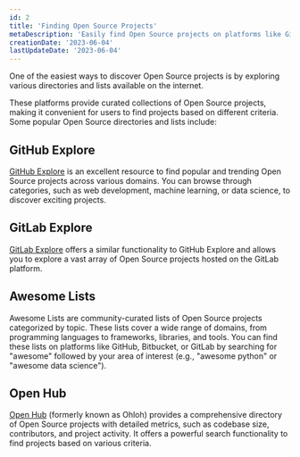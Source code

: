 ```yaml
---
id: 2
title: 'Finding Open Source Projects'
metaDescription: 'Easily find Open Source projects on platforms like GitHub and GitLab. Explore curated lists and directories to discover exciting projects.'
creationDate: '2023-06-04'
lastUpdateDate: '2023-06-04'
---
```

<p class="lead">One of the easiest ways to discover Open Source projects is by exploring various directories and lists available on the internet.</p>

These platforms provide curated collections of Open Source projects, making it convenient for users to find projects based on different criteria. Some popular Open Source directories and lists include:

## GitHub Explore

[GitHub Explore](https://github.com/explore) is an excellent resource to find popular and trending Open Source projects across various domains. You can browse through categories, such as web development, machine learning, or data science, to discover exciting projects.

## GitLab Explore

[GitLab Explore](https://about.gitlab.com/topics/explore/) offers a similar functionality to GitHub Explore and allows you to explore a vast array of Open Source projects hosted on the GitLab platform.

## Awesome Lists

Awesome Lists are community-curated lists of Open Source projects categorized by topic. These lists cover a wide range of domains, from programming languages to frameworks, libraries, and tools. You can find these lists on platforms like GitHub, Bitbucket, or GitLab by searching for "awesome" followed by your area of interest (e.g., "awesome python" or "awesome data science").

## Open Hub

[Open Hub](https://www.openhub.net/) (formerly known as Ohloh) provides a comprehensive directory of Open Source projects with detailed metrics, such as codebase size, contributors, and project activity. It offers a powerful search functionality to find projects based on various criteria.
